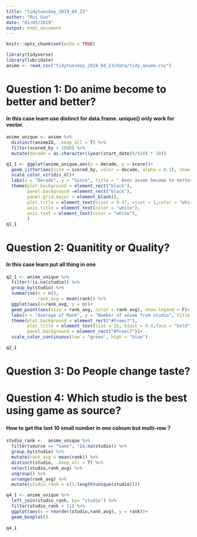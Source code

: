 ```yaml
---
title: "tidytuesday_2019_04_23"
author: "Rui Guo"
date: "01/05/2019"
output: html_document
---
```


```r
knitr::opts_chunk$set(echo = TRUE)
```

```r
library(tidyverse)
library(lubridate)
anime <- read_csv("tidytuesday_2019_04_23/data/tidy_anime.csv")
```

# Question 1: Do anime become to better and better?

#### In this case learn use distinct for data.frame. unique() only work for vector.

```r

anime_unique <- anime %>% 
  distinct(animeID, .keep_all = T) %>% 
  filter(scored_by > 1000) %>% 
  mutate(decade = as.character((year(start_date)%/%10) * 10))

q1_1 <- ggplot(anime_unique,aes(x = decade, y = score))+
  geom_jitter(aes(size = scored_by, color = decade, alpha = 0.1), show.legend = F)+
  scale_color_viridis_d()+
  labs(x = "Decade", y = "Score", title = " Does anime become to better?")+
  theme(plot.background = element_rect("black"),
        panel.background =element_rect("black"),
        panel.grid.major = element_blank(),
        plot.title = element_text(hjust = 0.47, vjust = 1,color = "white", size = 20 ),
        axis.title = element_text(color = "white"),
        axis.text = element_text(color = "white"), 
        )
q1_1

```

# Question 2: Quanitity or Quality?

#### In this case learn put all thing in one 

```r

q2_1 <- anime_unique %>%
  filter(!is.na(studio)) %>% 
  group_by(studio) %>% 
  summarise(n = n(),
            rank_avg = mean(rank)) %>% 
  ggplot(aes(x=rank_avg, y = n))+
  geom_point(aes(size = rank_avg, color = rank_avg), show.legend = F)+
  labs(x = "Average of Rank", y = "Number of anime from studio", title = "Quanitity or Quality?")+
  theme(plot.background = element_rect("#fceec7"),
        plot.title = element_text(size = 25, hjust = 0.4,face = "bold"), 
        panel.background = element_rect("#fceec7"))+
  scale_color_continuous(low = "green", high = "blue")

q2_1
```

# Question 3: Do People change taste? 


# Question 4: Which studio is the best using game as source?

#### How to get the last 10 small number in one colnum but multi-row？ 

```r
studio_rank <-  anime_unique %>% 
  filter(source == "Game", !is.na(studio)) %>% 
  group_by(studio) %>% 
  mutate(rank_avg = mean(rank)) %>%
  distinct(studio, .keep_all = T) %>% 
  select(studio,rank_avg) %>%
  ungroup() %>% 
  arrange(rank_avg) %>%
  mutate(studio_rank = c(1:length(unique(studio))))

q4_1 <- anime_unique %>% 
  left_join(studio_rank, by= "studio") %>% 
  filter(studio_rank < 11) %>% 
  ggplot(aes(x = reorder(studio,rank_avg), y = rank))+
  geom_boxplot()
  
q4_1
```

